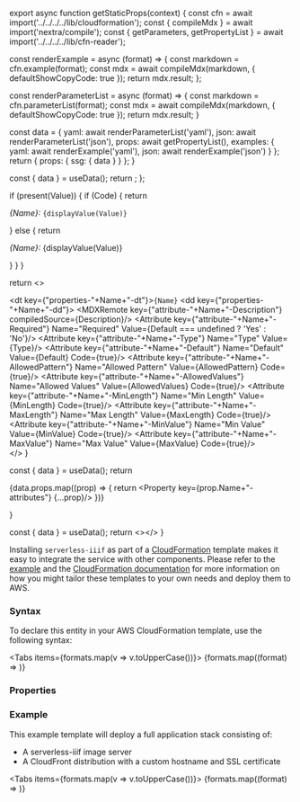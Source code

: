 
export async function getStaticProps(context) {
  const cfn = await import('../../../../lib/cloudformation');
  const { compileMdx } = await import('nextra/compile');
  const { getParameters, getPropertyList } = await import('../../../../lib/cfn-reader');

  const renderExample = async (format) => {
    const markdown = cfn.example(format);
    const mdx = await compileMdx(markdown, { defaultShowCopyCode: true });
    return mdx.result;
  };

  const renderParameterList = async (format) => {
    const markdown = cfn.parameterList(format);
    const mdx = await compileMdx(markdown, { defaultShowCopyCode: true });
    return mdx.result;
  }

  const data = {
    yaml: await renderParameterList('yaml'),
    json: await renderParameterList('json'),
    props: await getPropertyList(),
    examples: {
      yaml: await renderExample('yaml'),
      json: await renderExample('json')
    }
  };
  return { props: { ssg: { data } } };
}

  const { data } = useData();
  return <MDXRemote compiledSource={data[format]}/>;
};

  if (present(Value)) {
    if (Code) {
      return <p><em>{Name}:</em> <code>{displayValue(Value)}</code></p>
    } else {
      return <p><em>{Name}:</em> {displayValue(Value)}</p>
    }
  }
}

  return <>
      <div className={styles.cfAttribute}>
      <dt key={"properties-"+Name+"-dt"}><code>{Name}</code></dt>
      <dd key={"properties-"+Name+"-dd"}>
        <MDXRemote key={"attribute-"+Name+"-Description"} compiledSource={Description}/>
        <Attribute key={"attribute-"+Name+"-Required"} Name="Required" Value={Default === undefined ? 'Yes' : 'No'}/>
        <Attribute key={"attribute-"+Name+"-Type"} Name="Type" Value={Type}/>
        <Attribute key={"attribute-"+Name+"-Default"} Name="Default" Value={Default} Code={true}/>
        <Attribute key={"attribute-"+Name+"-AllowedPattern"} Name="Allowed Pattern" Value={AllowedPattern} Code={true}/>
        <Attribute key={"attribute-"+Name+"-AllowedValues"} Name="Allowed Values" Value={AllowedValues} Code={true}/>
        <Attribute key={"attribute-"+Name+"-MinLength"} Name="Min Length" Value={MinLength} Code={true}/>
        <Attribute key={"attribute-"+Name+"-MaxLength"} Name="Max Length" Value={MaxLength} Code={true}/>
        <Attribute key={"attribute-"+Name+"-MinValue"} Name="Min Value" Value={MinValue} Code={true}/>
        <Attribute key={"attribute-"+Name+"-MaxValue"} Name="Max Value" Value={MaxValue} Code={true}/>
      </dd>
    </div>
  </>
}

  const { data } = useData();
  return <dl>
  {data.props.map((prop) => {
    return <Property key={prop.Name+"-attributes"} {...prop}/>
  })}
  </dl>
}

  const { data } = useData();
  return <><MDXRemote compiledSource={data.examples[format]}/></>
}


Installing `serverless-iiif` as part of a [CloudFormation](https://aws.amazon.com/cloudformation/) template makes it easy to integrate the service with other components. Please refer to the [example](#example) and the [CloudFormation documentation](https://docs.aws.amazon.com/AWSCloudFormation/latest/UserGuide/Welcome.html) for more information on how you might tailor these templates to your own needs and deploy them to AWS.

### Syntax

To declare this entity in your AWS CloudFormation template, use the following syntax:

<Tabs items={formats.map(v => v.toUpperCase())}>
  {formats.map((format) => <Tab key={format}><Parameters format={format}/></Tab>)}
</Tabs>

### Properties

<Properties/>

### Example

This example template will deploy a full application stack consisting of:

- A serverless-iiif image server
- A CloudFront distribution with a custom hostname and SSL certificate

<Tabs items={formats.map(v => v.toUpperCase())}>
  {formats.map((format) => <Tab key={format}><Example format={format}/></Tab>)}
</Tabs>

